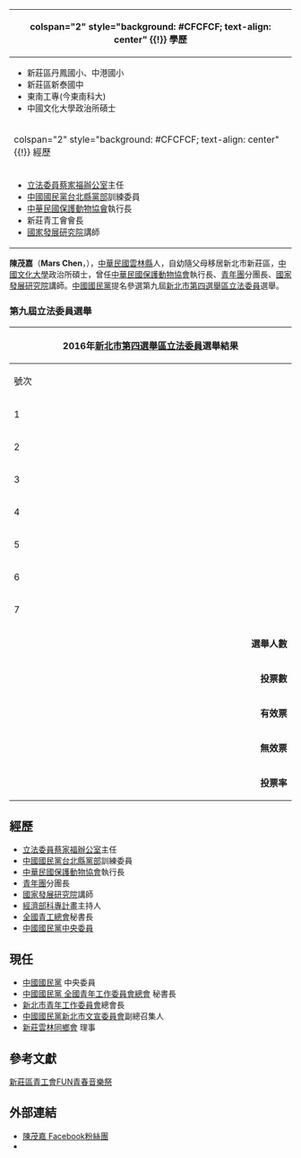 
{{Infobox_Officeholder
| name = 陳茂嘉<br>Mars Chen
| image =
| order = {{ROC}}第9屆[[立法委員|立法委員]]候選人
| 登記參選日   = 2015年11月26日
| constituency = [[新北市第四選舉區|新北市第四選舉區]]
| sex = 男
| native place = 
| nationality  = {{ROC}}
| birth_date = {{birth_date_and_age|1972|3|3}}
| birth_place = {{ROC}}[[雲林縣|雲林縣]]
| party = {{KMT}}
| spouse=
| profession = 
| religion = 
| signature = 
| footnotes = 
}}
{| class="infobox bordered" style="width: 22em; font-size: 90%; text-align: left; float:right;" cellpadding="3"
|-
! colspan="2" style="background: #CFCFCF; text-align: center" {{!}} 學歷
|- 
| colspan="2" style="font-size: 90%" |<div style="text-align: left">
* 新莊區丹鳳國小、中港國小
* 新莊區新泰國中
* 東南工專(今東南科大)
* 中國文化大學政治所碩士
</div>
|-
! colspan="2" style="background: #CFCFCF; text-align: center" {{!}} 經歷
|- 
| colspan="2" style="font-size: 90%" |<div style="text-align: left">
*  [[立法委員蔡家福辦公室|立法委員蔡家福辦公室]]主任 
*  [[中國國民黨台北縣黨部|中國國民黨台北縣黨部]]訓練委員
*  [[中華民國保護動物協會|中華民國保護動物協會]]執行長
*  新莊青工會會長
*  [[國家發展研究院|國家發展研究院]]講師 

</div>
|}
'''陳茂嘉'''（'''Mars Chen'''，{{bd|1972年|3月3日|catIdx=C 陳}}），[[中華民國|中華民國]][[雲林縣|雲林縣]]人，自幼隨父母移居新北市新莊區，[[中國文化大學|中國文化大學]]政治所碩士，曾任[[中華民國保護動物協會|中華民國保護動物協會]]執行長、[[青年團|青年團]]分團長、[[國家發展研究院|國家發展研究院]]講師。[[中國國民黨|中國國民黨]]提名參選第九屆[[新北市第四選舉區|新北市第四選舉區]][[立法委員|立法委員]]選舉。
===第九屆立法委員選舉===
{|class="wikitable collapsible" style="text-align:center"
|-
! colspan="7" width=620px|2016年[[新北市第四選舉區|新北市第四選舉區]][[立法委員|立法委員]]選舉結果
|-
!width=35| 號次
!width=55| 候選人
!width=120| 政黨
!width=75| 得票數
!width=75| 得票率
!width=49| 當選標記
|-
|1||[[賈伯楷|賈伯楷]]||{{綠黨社會民主黨聯盟}}||style="border-left:4px solid #F00078;" align="right"|8,609	
|align="right"|4.64%
|align="center"|
|-
|2||'''''吳秉叡'''''||{{Dpp}}||style="border-left:4px solid #1B9413;" align="right"|116,723
|align="right"|62.98%
|align="center"|[[File:Vote1.svg|20px]]
|-
|3||[[王斯儀|王斯儀]]||[[File:Red_heart_tw.svg|20px]] [[大愛憲改聯盟|大愛憲改聯盟]]||style="border-left:4px solid #ba0c0f;" align="right"|2,864
|align="right"|1.54%
|align="center"|
|-
|4||[[陳茂嘉|陳茂嘉]]||{{kmt}}||style="border-left:4px solid #000099;" align="right"|54,487
|align="right"|29.40%
|align="center"| 
|-
|5||[[劉鳳章|劉鳳章]]||<!-- 注释出：[[File:和平鴿聯盟黨黨徽.jpg|20px]] --> [[和平鴿聯盟黨|和平鴿聯盟黨]]||style="border-left:4px solid #e67f12;" align="right"|518
|align="right"|0.27%
|align="center"|
|-
|6||[[林麗容|林麗容]]||[[File:Purple_circle_full.png|20px]] [[正黨|正黨]]||style="border-left:4px solid #901380;" align="right"|847
|align="right"|0.45%
|align="center"|
|-
|7||[[邱鴻玕|邱鴻玕]]||{{Nonp}}||style="border-left:4px solid #000000;" align="right"|1,265
|align="right"|0.68%
|align="center"|
|- bgcolor=EEEEEE 
| colspan="3" align="right" | '''選舉人數''' || colspan="3" align="left" |　282,373
|- bgcolor=EEEEEE 
| colspan="3" align="right" | '''投票數''' || colspan="3" align="left" |　190,135
|- bgcolor=EEEEEE 
| colspan="3" align="right" | '''有效票''' || colspan="3" align="left" |　185,313
|- bgcolor=EEEEEE 
| colspan="3" align="right" | '''無效票''' || colspan="3" align="left" |　4,822
|- bgcolor=EEEEEE 
| colspan="3" align="right" | '''投票率''' || colspan="3" align="left" |　67.33%
|}
==經歷==
*  [[立法委員蔡家福辦公室|立法委員蔡家福辦公室]]主任 
*  [[中國國民黨台北縣黨部|中國國民黨台北縣黨部]]訓練委員
*  [[中華民國保護動物協會|中華民國保護動物協會]]執行長
*  [[青年團|青年團]]分團長
*  [[國家發展研究院|國家發展研究院]]講師
*  [[經濟部科專計畫|經濟部科專計畫]]主持人
*  [[全國青工總會|全國青工總會]]秘書長
*  [[中國國民黨中央委員|中國國民黨中央委員]]

==現任==
*  [[中國國民黨|中國國民黨]] 中央委員
*  [[中國國民黨_全國青年工作委員會總會|中國國民黨 全國青年工作委員會總會]] 秘書長
*  [[新北市青年工作委員會|新北市青年工作委員會]]總會長
*  [[中國國民黨新北市文宣委員會|中國國民黨新北市文宣委員會]]副總召集人
*  [[新莊雲林同鄉會|新莊雲林同鄉會]] 理事

==參考文獻==
[http://www.kmt.org.tw/2015/04/fun_22.html 新莊區青工會FUN青春音樂祭] {{Wayback|url=http://www.kmt.org.tw/2015/04/fun_22.html |date=20150519102248 }}

==外部連結==
*[https://www.facebook.com/mars.chen.359778/ 陳茂嘉 Facebook粉絲團] {{Wayback|url=https://www.facebook.com/mars.chen.359778/ |date=20160409113142 }}
*{{YouTube|channel=UCluF-Ne6JAtqkinPsa3rMMQ}}